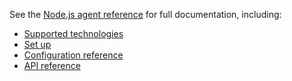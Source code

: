 See the [Node.js agent reference](https://www.elastic.co/guide/en/apm/agent/nodejs/current/intro.html) for full documentation, including:

* [Supported technologies](https://www.elastic.co/guide/en/apm/agent/nodejs/current/supported-technologies.html)
* [Set up](https://www.elastic.co/guide/en/apm/agent/nodejs/current/set-up.html)
* [Configuration reference](https://www.elastic.co/guide/en/apm/agent/nodejs/current/advanced-setup.html)
* [API reference](https://www.elastic.co/guide/en/apm/agent/nodejs/current/api.html)
